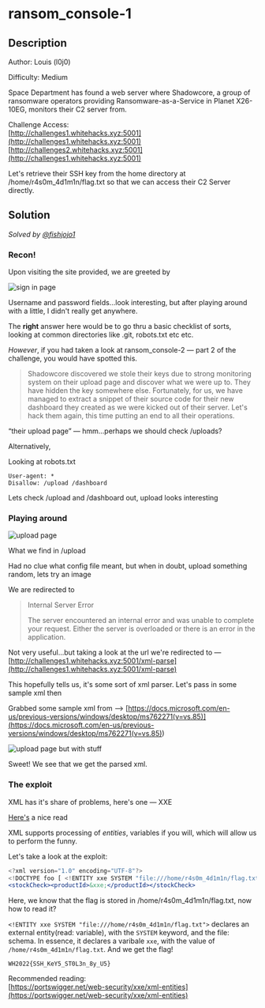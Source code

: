 # ransom_console-1

## Description

Author: Louis (l0j0)

Difficulty: Medium

Space Department has found a web server where Shadowcore, a group of ransomware
operators providing Ransomware-as-a-Service in Planet X26-10EG, monitors their
C2 server from.

Challenge Access: \
[http://challenges1.whitehacks.xyz:5001](http://challenges1.whitehacks.xyz:5001)
[http://challenges2.whitehacks.xyz:5001](http://challenges1.whitehacks.xyz:5001)

Let's retrieve their SSH key from the home directory at
/home/r4s0m_4d1m1n/flag.txt so that we can access their C2 Server directly.

## Solution

_Solved by [@fishjojo1](https://github.com/fishjojo1)_

### Recon!

Upon visiting the site provided, we are greeted by

![sign in page](/images/whitehacks-2022/ransom-console-1-1.png)

Username and password fields...look interesting, but after playing around with a
little, I didn't really get anywhere.

The **right** answer here would be to go thru a basic checklist of sorts,
looking at common directories like .git, robots.txt etc etc.

_However_, if you had taken a look at ransom_console-2 — part 2 of the
challenge, you would have spotted this.

> Shadowcore discovered we stole their keys due to strong monitoring system on
> their upload page and discover what we were up to. They have hidden the key
> somewhere else. Fortunately, for us, we have managed to extract a snippet of
> their source code for their new dashboard they created as we were kicked out
> of their server. Let's hack them again, this time putting an end to all their
> operations.

“their upload page” — hmm...perhaps we should check /uploads?

Alternatively,

Looking at robots.txt

```
User-agent: *
Disallow: /upload /dashboard
```

Lets check /upload and /dashboard out, upload looks interesting

### Playing around

![upload page](/images/whitehacks-2022/ransom-console-1-2.png)

What we find in /upload

Had no clue what config file meant, but when in doubt, upload something random,
lets try an image

We are redirected to

> Internal Server Error
>
> The server encountered an internal error and was unable to complete your
> request. Either the server is overloaded or there is an error in the
> application.

Not very useful...but taking a look at the url we're redirected to
—[http://challenges1.whitehacks.xyz:5001/xml-parse](http://challenges1.whitehacks.xyz:5001/xml-parse)

This hopefully tells us, it's some sort of xml parser. Let's pass in some sample
xml then

Grabbed some sample xml from —>
[https://docs.microsoft.com/en-us/previous-versions/windows/desktop/ms762271(v=vs.85)](<https://docs.microsoft.com/en-us/previous-versions/windows/desktop/ms762271(v=vs.85)>)

![upload page but with stuff](/images/whitehacks-2022/ransom-console-1-3.png)

Sweet! We see that we get the parsed xml.

### The exploit

XML has it's share of problems, here's one — XXE

[Here's](<https://owasp.org/www-community/vulnerabilities/XML_External_Entity_(XXE)_Processing>)
a nice read

XML supports processing of _entities_, variables if you will, which will allow
us to perform the funny.

Let's take a look at the exploit:

```jsx
<?xml version="1.0" encoding="UTF-8"?>
<!DOCTYPE foo [ <!ENTITY xxe SYSTEM "file:///home/r4s0m_4d1m1n/flag.txt"> ]>
<stockCheck><productId>&xxe;</productId></stockCheck>
```

Here, we know that the flag is stored in /home/r4s0m_4d1m1n/flag.txt, now how to
read it?

`<!ENTITY xxe SYSTEM "file:///home/r4s0m_4d1m1n/flag.txt">` declares an external
entity(read: variable), with the `SYSTEM` keyword, and the file: schema. In
essence, it declares a varibale `xxe`, with the value of
`/home/r4s0m_4d1m1n/flag.txt`. And we get the flag!

`WH2022{SSH_KeY5_ST0L3n_8y_U5}`

Recommended reading: \
[https://portswigger.net/web-security/xxe/xml-entities](https://portswigger.net/web-security/xxe/xml-entities)
